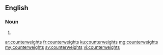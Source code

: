 ==English==

===Noun===
{{head|en|noun plural form}}

# {{plural of|counterweight|lang=en}}

[[ar:counterweights]]
[[fr:counterweights]]
[[ku:counterweights]]
[[mg:counterweights]]
[[my:counterweights]]
[[sv:counterweights]]
[[vi:counterweights]]